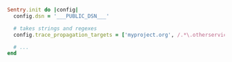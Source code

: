<SignInNote />

```ruby
Sentry.init do |config|
  config.dsn = '___PUBLIC_DSN___'

  # takes strings and regexes
  config.trace_propagation_targets = ['myproject.org', /.*\.otherservice.org\/.*/]

  # ...
end
```
